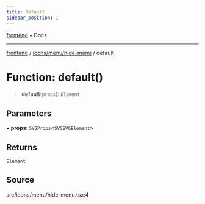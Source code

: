 ```yaml
---
title: Default
sidebar_position: 1
---
```


[frontend](../../../..) • Docs

***

[frontend](../../../..) / [icons/menu/hide-menu](..) / default

# Function: default()

> **default**(`props`): `Element`

## Parameters

• **props**: `SVGProps`\<`SVGSVGElement`\>

## Returns

`Element`

## Source

src/icons/menu/hide-menu.tsx:4
